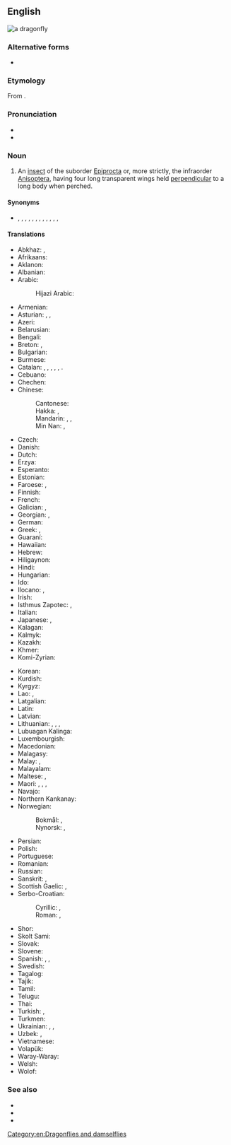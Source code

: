 ==English==
[[Image:Libellula depressa.jpg|thumb|a dragonfly]]
{{wikipedia}}

===Alternative forms===
* {{l|en|dragon-fly}}

===Etymology===
From {{compound|dragon|fly|lang=en}}.

===Pronunciation===
* {{IPA|/ˈdɹæɡənˌflaɪ/|lang=en}}
* {{audio|en-us-dragonfly.ogg|Audio (US)|lang=en}}

===Noun===
{{en-noun|head=[[dragon]][[fly]]|dragonflies}}

# An [[insect]] of the suborder [[Epiprocta]] or, more strictly, the infraorder [[Anisoptera]], having four long transparent wings held [[perpendicular]] to a long body when perched.

====Synonyms====
* {{sense|insect of infraorder Anisoptera}} {{l|en|darner}}, {{l|en|darning needle}}, {{l|en|devil's darning needle}}, {{l|en|dining needle}}, {{l|en|ear sewer}}, {{l|en|horse-stinger}}, {{l|en|mosquito fly}}, {{l|en|mosquito hawk}}, {{l|en|needle}}, {{l|en|skeeter hawk}}, {{l|en|snake doctor}}, {{l|en|snake feeder}}, {{l|en|spindle}}

====Translations====
{{trans-top|insect of the infraorder Anisoptera}}
* Abkhaz: {{t|ab|аӡахы́баа}}, {{t|ab|амаҭхса́}}
* Afrikaans: {{t|af|naaldekoker}}
* Aklanon: {{t|akl|tambibidli}}
* Albanian: {{t+|sq|pilivesë}}
* Arabic: {{t+|ar|يَعْسُوب|m}}
*: Hijazi Arabic: {{t|acw|يَعْسُوب|m|tr=yaʿsūb}}
* Armenian: {{t+|hy|ճպուռ}}
* Asturian: {{t|ast|aceitera|f}}, {{t|ast|cortanarices|m}}, {{t|ast|cortañarices|m}}
* Azeri: {{t-needed|az}}
* Belarusian: {{t|be|страказа́|f|sc=Cyrl}}
* Bengali: {{t|bn|ফড়িং|sc=Beng}}
* Breton: {{t+check|br|nadoz-aer|f}}, {{t+check|br|nadozioù-aer|p}}
* Bulgarian: {{t|bg|во́дно ко́нче|n|sc=Cyrl}}
* Burmese: {{t+|my|ပုစဉ်း}}
* Catalan: {{t+|ca|libèl·lula|f}}, {{t+|ca|cavall de serp|m}}, {{t|ca|espiadimonis|m}}, {{t|ca|tallanassos|m}}, {{t|ca|teixidor|m}}, {{t|ca|barratgina|f}}.
* Cebuano: {{t|ceb|handanaw}}
* Chechen: {{t|ce|шайтӏанан дин}}
* Chinese:
*: Cantonese: {{t|yue|蜻蜓|tr=cing1 ting4}}
*: Hakka: {{t|hak|揚尾仔}}, {{t|hak|扬尾仔|tr=yòng-mî-é}}
*: Mandarin: {{t+|cmn|蜻蜓|tr=qīngtíng|sc=Hani}}, {{t|cmn|丁丁貓兒|sc=Hani}}, {{t|cmn|丁丁猫儿|tr=díngdíngmáor|sc=Hani}} {{qualifier|Southwestern}}
*: Min Nan: {{t+|nan|田嬰|sc=Hani}}, {{t|nan|田婴|tr=chhân-eⁿ, chhân-iⁿ, chhân-ni, chhân-ne, iân-mi|sc=Hani}}
* Czech: {{t+|cs|vážka|f}}
* Danish: {{t|da|guldsmed|c}}
* Dutch: {{t+|nl|libel|f}}
* Erzya: {{t|myv|салмуксонь салы|sc=Cyrl}}
* Esperanto: {{t+|eo|libelo}}
* Estonian: {{t+|et|kiil}}
* Faroese: {{t|fo|gullsmiður|m}}, {{t|fo|drekafluga|f}}
* Finnish: {{t|fi|sudenkorento}}
* French: {{t+|fr|libellule|f}}
* Galician: {{t+|gl|cabalo do demo|m}}, {{t|gl|libélula|f}}
* Georgian: {{t+|ka|ჭრიჭინა|sc=Geor}}, {{t|ka|ნემსიყლაპია|sc=Geor}}
* German: {{t+|de|Libelle|f}}
* Greek: {{t|el|λιβελλούλη|f}}, {{t+|el|λιβελούλα|f}}
* Guaraní: {{t|gn|ñahatĩ}}
* Hawaiian: {{t|haw|pīnao}}
* Hebrew: {{t|he|שַׁפִּירִית|f|tr=shapirit}}
* Hiligaynon: {{t|hil|tumbak-tumbak}}
* Hindi: {{t|hi|व्याध पतंग|sc=Deva}}
* Hungarian: {{t+|hu|szitakötő}}
* Ido: {{t+|io|libelulo}}
* Ilocano: {{t|ilo|tuwato}}, {{t|ilo|simot-simot}}
* Irish: {{t|ga|snáthaid mhór|f}}
* Isthmus Zapotec: {{t|zai|sumpirinisa}}, {{t|zai|xhumpirinisa}}
* Italian: {{t+|it|libellula|f}}
* Japanese: {{t+|ja|蜻蛉|tr=とんぼ, tonbo|sc=Jpan}}, {{t+|ja|トンボ|tr=tonbo}}
* Kalagan: {{t|kqe|antotobig}}
* Kalmyk: {{t|xal|темәлҗрһн}}
* Kazakh: {{t|kk|инелік|sc=Cyrl}}
* Khmer: {{t+|km|កន្ទុំរុយ|tr=kontom ruy|sc=Khmr}}
* Komi-Zyrian: {{t|kpv|юрси гусь|sc=Cyrl}}
{{trans-mid}}
* Korean: {{t+|ko|잠자리}}
* Kurdish: {{t+|ku|zencere|sc=ku-Arab}}
* Kyrgyz: {{t+|ky|ийнелик}}
* Lao: {{t|lo|ປໍ}}, {{t|lo|ແມງປໍ}}
* Latgalian: {{t|ltg|spuorņs|m}}
* Latin: {{t+|la|libellula|f}}
* Latvian: {{t|lv|spāre|f}}
* Lithuanian: {{t+|lt|laumžirgis|m}}, {{t|lt|žirgelis|m}}, {{qualifier|some species}} {{t|lt|skėtė|f}}, {{qualifier|some species}} {{t|lt|strėlikė|f}}
* Lubuagan Kalinga: {{t|knb|belliling}}
* Luxembourgish: {{t|lb|Libell|f}}
* Macedonian: {{t|mk|водно конче|n|sc=Cyrl}}
* Malagasy: {{t+|mg|angidina}}
* Malay: {{t|ms|capung}}, {{t|ms|pepatung}}
* Malayalam: {{t|ml|തുന്വി}}
* Maltese: {{t|mt|debba tax-xitan|f}}, {{t|mt|ħelikopter}}
* Maori: {{t|mi|kapowai}}, {{t|mi|kapowai}}, {{t|mi|uruururoroa}}, {{t|mi|kapowai}}
* Navajo: {{t|nv|tániilʼáí}}
* Northern Kankanay: {{t|xnn|ayoyogan}}
* Norwegian:
*: Bokmål: {{t+|nb|øyenstikker|m}}, {{t|nb|øyestikker|m}}
*: Nynorsk: {{t|nn|augestikkar|m}}, {{t|nn|augnestikkar|m}}
* Persian: {{t+|fa|سنجاقک|tr=sanjâqak}}
* Polish: {{t+|pl|ważka|f}}
* Portuguese: {{t+|pt|libélula|f}}
* Romanian: {{t+|ro|libelulă|f}}
* Russian: {{t+|ru|стрекоза́|f}}
* Sanskrit: {{t+|sa|प्राचिका}}, {{t+|sa|प्राचिका}}
* Scottish Gaelic: {{t|gd|tarbhan-nathrach|m}}, {{t|gd|cuileag-lasrach|f}}
* Serbo-Croatian:
*: Cyrillic: {{t|sh|вилин коњиц|m|sc=Cyrl}}, {{t|sh|вилински коњиц|m|sc=Cyrl}}
*: Roman: {{t+|sh|vilin konjic|m}}, {{t+|sh|vilinski konjic|m}}
* Shor: {{t|cjs|сур}}
* Skolt Sami: {{t|sms|čuõškkvuâppai}}
* Slovak: {{t+|sk|vážka|f}}
* Slovene: {{t+|sl|kačji pastir|m}}
* Spanish: {{t+|es|libélula|f}}, {{t+|es|aguacil|m}} {{qualifier|Argentina|Uruguay}}, {{t|es|pipilacha|f}} {{qualifier|Nicaragua}}
* Swedish: {{t+|sv|trollslända}}
* Tagalog: {{t|tl|tutubi}}
* Tajik: {{t|tg|сӯзанак}}
* Tamil: {{t+|ta|தும்பி}}
* Telugu: {{t+|te|తూనీగ|sc=Telu}}
* Thai: {{t|th|แมลงปอ}}
* Turkish: {{t+|tr|kızböceği}}, {{t+|tr|yusufçuk}}
* Turkmen: {{t|tk|teneçir}}
* Ukrainian: {{t|uk|стрекоза́|f|sc=Cyrl}}, {{t+|uk|ва́жка|f|sc=Cyrl}}, {{t+|uk|ба́бка|f|sc=Cyrl}}
* Uzbek: {{t+|uz|ninachi}}, {{t+|uz|soʻzanak}}
* Vietnamese: {{t+|vi|chuồn chuồn}}
* Volapük: {{t|vo|libelul}}
* Waray-Waray: {{t|war|tambuburay}}
* Welsh: {{t|cy|gwas y neidr|m}}
* Wolof: {{t|wo|xund-xund}}
{{trans-bottom}}

===See also===
* {{l|en|Anisoptera}}
* {{l|en|damselfly}}
* {{l|en|Odonata}}

[[Category:en:Dragonflies and damselflies]]
